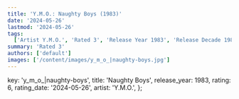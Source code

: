 ```yaml
---
title: 'Y.M.O.: Naughty Boys (1983)'
date: '2024-05-26'
lastmod: '2024-05-26'
tags:
  ['Artist Y.M.O.', 'Rated 3', 'Release Year 1983', 'Release Decade 1980']
summary: 'Rated 3'
authors: ['default']
images: ['/content/images/y_m_o_|naughty-boys.jpg']
---
```


  key: 'y_m_o_|naughty-boys',
  title: 'Naughty Boys',
  release_year: 1983,
  rating: 6,
  rating_date: '2024-05-26',
  artist: 'Y.M.O.',
};

<MusicRating data={data} />
